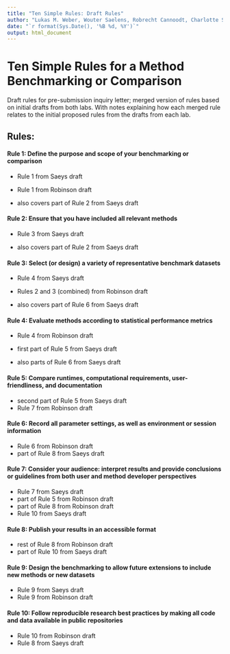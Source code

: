 ```yaml
---
title: "Ten Simple Rules: Draft Rules"
author: "Lukas M. Weber, Wouter Saelens, Robrecht Cannoodt, Charlotte Soneson, Yvan Saeys, Mark D. Robinson"
date: "`r format(Sys.Date(), '%B %d, %Y')`"
output: html_document
---
```



# Ten Simple Rules for a Method Benchmarking or Comparison

Draft rules for pre-submission inquiry letter; merged version of rules based on initial drafts from both labs. With notes explaining how each merged rule relates to the initial proposed rules from the drafts from each lab.


## Rules:


#### Rule 1: Define the purpose and scope of your benchmarking or comparison

- Rule 1 from Saeys draft
- Rule 1 from Robinson draft

- also covers part of Rule 2 from Saeys draft


#### Rule 2: Ensure that you have included all relevant methods

- Rule 3 from Saeys draft

- also covers part of Rule 2 from Saeys draft


#### Rule 3: Select (or design) a variety of representative benchmark datasets

- Rule 4 from Saeys draft
- Rules 2 and 3 (combined) from Robinson draft

- also covers part of Rule 6 from Saeys draft


#### Rule 4: Evaluate methods according to statistical performance metrics

- Rule 4 from Robinson draft

- first part of Rule 5 from Saeys draft
- also parts of Rule 6 from Saeys draft


#### Rule 5: Compare runtimes, computational requirements, user-friendliness, and documentation

- second part of Rule 5 from Saeys draft
- Rule 7 from Robinson draft


#### Rule 6: Record all parameter settings, as well as environment or session information

- Rule 6 from Robinson draft
- part of Rule 8 from Saeys draft


#### Rule 7: Consider your audience: interpret results and provide conclusions or guidelines from both user and method developer perspectives

- Rule 7 from Saeys draft
- part of Rule 5 from Robinson draft
- part of Rule 8 from Robinson draft
- Rule 10 from Saeys draft


#### Rule 8: Publish your results in an accessible format

- rest of Rule 8 from Robinson draft
- part of Rule 10 from Saeys draft


#### Rule 9: Design the benchmarking to allow future extensions to include new methods or new datasets

- Rule 9 from Saeys draft
- Rule 9 from Robinson draft


#### Rule 10: Follow reproducible research best practices by making all code and data available in public repositories

- Rule 10 from Robinson draft
- Rule 8 from Saeys draft



